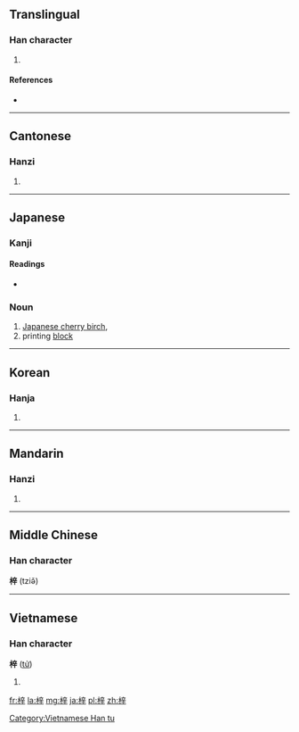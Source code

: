 ==Translingual==

===Han character===
{{Han char|rn=75|rad=木|as=07|sn=11|four=4094<sub>1</sub>|canj=木卜廿十 (DYTJ), X木卜廿十 (XDYTJ)}}

# {{taxlink|Catalpa ovata|species}}

====References====
* {{Han ref|kx=0528.250|dkj=14845|dj=0917.130|hdz=21219.030|uh=6893|ud=26771|bh=B1EA|bd=45546}}

----

==Cantonese==

===Hanzi===
{{yue-hanzi|jyut=zi2|y=ji2}}

# {{defn|lang=yue|sort=木07}}

----

==Japanese==

===Kanji===
{{ja-kanji|grade=|rs=木07}}

====Readings====
* {{ja-readings|on=[[し]] (shi)|kun=[[あずさ]] (azusa)}}

===Noun===
{{ja-noun|あずさ|kata=アズサ}}

# [[Japanese cherry birch]], {{taxlink|Betula grossa|species}}
# printing [[block]]

----

==Korean==

===Hanja===
{{ko-hanja|hangeul=재|eumhun=|rv=jae|mr=chae|y=cay}}

# {{defn|lang=ko|sort=木07}}

----

==Mandarin==

===Hanzi===
{{cmn-hanzi|pin=[[zǐ]] ([[zi3]])|wg=tzu<sup>3</sup>}}

# {{defn|lang=cmn|sort=木07}}

----

==Middle Chinese==
===Han character===
'''梓''' (tziə̌)

----

==Vietnamese==

===Han character===
'''梓''' ([[tử]])

# {{defn|vi}}

[[Category:Vietnamese Han tu]]

[[fr:梓]]
[[la:梓]]
[[mg:梓]]
[[ja:梓]]
[[pl:梓]]
[[zh:梓]]
